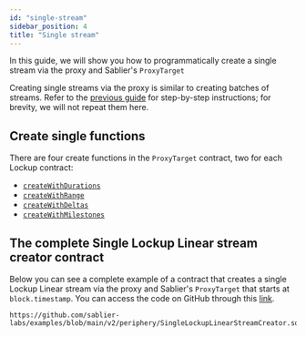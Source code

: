 ```yaml
---
id: "single-stream"
sidebar_position: 4
title: "Single stream"
---
```



In this guide, we will show you how to programmatically create a single stream via the proxy and Sablier's `ProxyTarget`

Creating single streams via the proxy is similar to creating batches of streams. Refer to the
[previous guide](/contracts/v2/guides/proxy-architecture/batch-stream) for step-by-step instructions; for brevity, we
will not repeat them here.

<AdmonitionSimpleCode />

## Create single functions

There are four create functions in the `ProxyTarget` contract, two for each Lockup contract:

- [`createWithDurations`](/contracts/v2/reference/core/contract.SablierV2LockupLinear#createwithdurations)
- [`createWithRange`](/contracts/v2/reference/core/contract.SablierV2LockupLinear#createwithrange)
- [`createWithDeltas`](/contracts/v2/reference/core/contract.SablierV2LockupDynamic#createwithdeltas)
- [`createWithMilestones`](/contracts/v2/reference/core/contract.SablierV2LockupDynamic#createwithmilestones)

## The complete Single Lockup Linear stream creator contract

Below you can see a complete example of a contract that creates a single Lockup Linear stream via the proxy and
Sablier's `ProxyTarget` that starts at `block.timestamp`. You can access the code on GitHub through this
[link](https://github.com/sablier-labs/examples/blob/main/v2/periphery/SingleLockupLinearStreamCreator.sol).

```solidity reference title="Single Lockup Linear stream creator"
https://github.com/sablier-labs/examples/blob/main/v2/periphery/SingleLockupLinearStreamCreator.sol
```
